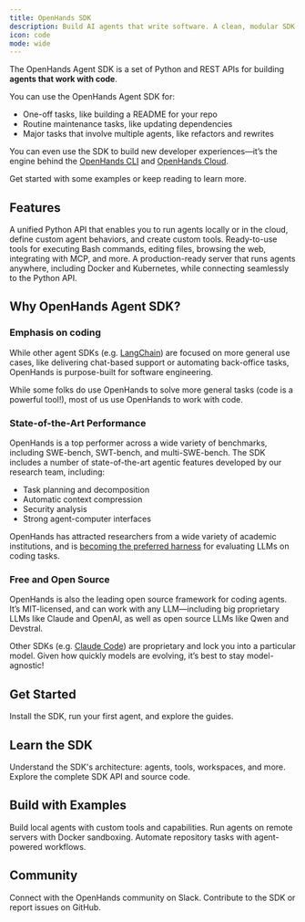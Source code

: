 ```yaml
---
title: OpenHands SDK
description: Build AI agents that write software. A clean, modular SDK with production-ready tools.
icon: code
mode: wide
---
```


The OpenHands Agent SDK is a set of Python and REST APIs for building **agents that work with code**.

You can use the OpenHands Agent SDK for:

- One-off tasks, like building a README for your repo
- Routine maintenance tasks, like updating dependencies
- Major tasks that involve multiple agents, like refactors and rewrites

You can even use the SDK to build new developer experiences—it’s the engine behind the [OpenHands CLI](/openhands/usage/how-to/cli-mode) and [OpenHands Cloud](/openhands/usage/cloud/openhands-cloud).

Get started with some examples or keep reading to learn more.

## Features

<Columns cols={3}>
  <Card title="Single Python API" icon="python">
    A unified Python API that enables you to run agents locally or in the cloud, define custom agent behaviors, and create custom tools.
  </Card>
  <Card title="Pre-defined Tools" icon="toolbox">
    Ready-to-use tools for executing Bash commands, editing files, browsing the web, integrating with MCP, and more.
  </Card>
  <Card title="REST-based Agent Server" icon="server">
    A production-ready server that runs agents anywhere, including Docker and Kubernetes, while connecting seamlessly to the Python API.
  </Card>
</Columns>

## Why OpenHands Agent SDK?

### Emphasis on coding

While other agent SDKs (e.g. [LangChain](https://python.langchain.com/docs/tutorials/agents/)) are focused on more general use cases, like delivering chat-based support or automating back-office tasks, OpenHands is purpose-built for software engineering.

While some folks do use OpenHands to solve more general tasks (code is a powerful tool!), most of us use OpenHands to work with code.

### State-of-the-Art Performance

OpenHands is a top performer across a wide variety of benchmarks, including SWE-bench, SWT-bench, and multi-SWE-bench. The SDK includes a number of state-of-the-art agentic features developed by our research team, including:

- Task planning and decomposition
- Automatic context compression
- Security analysis
- Strong agent-computer interfaces

OpenHands has attracted researchers from a wide variety of academic institutions, and is [becoming the preferred harness](https://x.com/Alibaba_Qwen/status/1947766835023335516) for evaluating LLMs on coding tasks.

### Free and Open Source

OpenHands is also the leading open source framework for coding agents. It’s MIT-licensed, and can work with any LLM—including big proprietary LLMs like Claude and OpenAI, as well as open source LLMs like Qwen and Devstral.

Other SDKs (e.g. [Claude Code](https://github.com/anthropics/claude-agent-sdk-python)) are proprietary and lock you into a particular model. Given how quickly models are evolving, it’s best to stay model-agnostic!

## Get Started

<Columns cols={1}>
  <Card
    title="Getting Started Guide"
    href="/sdk/guides/getting-started"
  >
    Install the SDK, run your first agent, and explore the guides.
  </Card>
</Columns>

## Learn the SDK

<Columns cols={2}>
  <Card
    title="Core Concepts"
    href="/sdk/architecture/overview"
  >
    Understand the SDK's architecture: agents, tools, workspaces, and more.
  </Card>
  <Card
    title="API Reference"
    href="https://github.com/All-Hands-AI/agent-sdk/tree/main/openhands/sdk"
  >
    Explore the complete SDK API and source code.
  </Card>
</Columns>

## Build with Examples

<Columns cols={3}>
  <Card
    title="Standalone SDK"
    href="/sdk/guides/hello-world"
  >
    Build local agents with custom tools and capabilities.
  </Card>
  <Card
    title="Remote Execution"
    href="/sdk/guides/remote-agent-server/local-agent-server"
  >
    Run agents on remote servers with Docker sandboxing.
  </Card>
  <Card
    title="GitHub Workflows"
    href="/sdk/guides/github-workflows/routine-maintenance"
  >
    Automate repository tasks with agent-powered workflows.
  </Card>
</Columns>

## Community

<Columns cols={2}>
  <Card
    title="Join Slack"
    href="https://all-hands.dev/joinslack"
  >
    Connect with the OpenHands community on Slack.
  </Card>
  <Card
    title="GitHub Repository"
    href="https://github.com/All-Hands-AI/agent-sdk"
  >
    Contribute to the SDK or report issues on GitHub.
  </Card>
</Columns>
